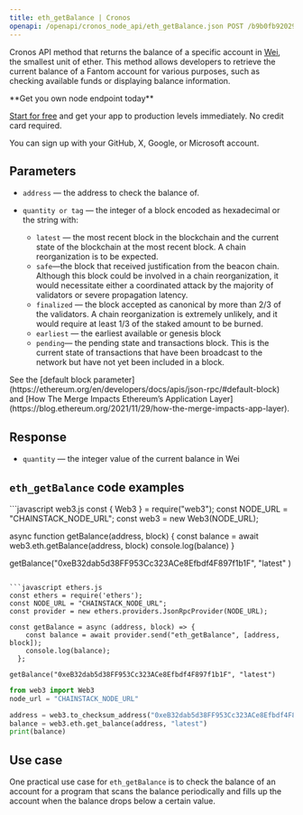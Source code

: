 ---
title: eth_getBalance | Cronos
openapi: /openapi/cronos_node_api/eth_getBalance.json POST /b9b0fb92029d58b396139a9e89cf479b
---

Cronos API method that returns the balance of a specific account in [Wei](https://www.investopedia.com/terms/w/wei.asp), the smallest unit of ether. This method allows developers to retrieve the current balance of a Fantom account for various purposes, such as checking available funds or displaying balance information.

<Check>
**Get you own node endpoint today**

[Start for free](https://console.chainstack.com/) and get your app to production levels immediately. No credit card required.

You can sign up with your GitHub, X, Google, or Microsoft account.
</Check>


## Parameters

* `address` — the address to check the balance of.
* `quantity or tag` — the integer of a block encoded as hexadecimal or the string with:

  + `latest` — the most recent block in the blockchain and the current state of the blockchain at the most recent block. A chain reorganization is to be expected.
  + `safe`—the block that received justification from the beacon chain. Although this block could be involved in a chain reorganization, it would necessitate either a coordinated attack by the majority of validators or severe propagation latency.
  + `finalized` — the block accepted as canonical by more than 2/3 of the validators. A chain reorganization is extremely unlikely, and it would require at least 1/3 of the staked amount to be burned.
  + `earliest` — the earliest available or genesis block
  + `pending`— the pending state and transactions block. This is the current state of transactions that have been broadcast to the network but have not yet been included in a block.

<Note>
See the [default block parameter](https://ethereum.org/en/developers/docs/apis/json-rpc/#default-block) and [How The Merge Impacts Ethereum’s Application Layer](https://blog.ethereum.org/2021/11/29/how-the-merge-impacts-app-layer).
</Note>


## Response

* `quantity` — the integer value of the current balance in Wei

## `eth_getBalance` code examples

<CodeGroup>
```javascript web3.js
const { Web3 } = require("web3");
const NODE_URL = "CHAINSTACK_NODE_URL";
const web3 = new Web3(NODE_URL);

async function getBalance(address, block) {
  const balance = await web3.eth.getBalance(address, block)
  console.log(balance)
 }
 
 getBalance("0xeB32dab5d38FF953Cc323ACe8Efbdf4F897f1b1F", "latest" )
```

```javascript ethers.js
const ethers = require('ethers');
const NODE_URL = "CHAINSTACK_NODE_URL";
const provider = new ethers.providers.JsonRpcProvider(NODE_URL);

const getBalance = async (address, block) => {
    const balance = await provider.send("eth_getBalance", [address, block]);
    console.log(balance);
  };

getBalance("0xeB32dab5d38FF953Cc323ACe8Efbdf4F897f1b1F", "latest")
```

```python web3.py
from web3 import Web3  
node_url = "CHAINSTACK_NODE_URL" 

address = web3.to_checksum_address("0xeB32dab5d38FF953Cc323ACe8Efbdf4F897f1b1F")
balance = web3.eth.get_balance(address, "latest") 
print(balance) 
```
</CodeGroup>


## Use case

One practical use case for `eth_getBalance` is to check the balance of an account for a program that scans the balance periodically and fills up the account when the balance drops below a certain value.
